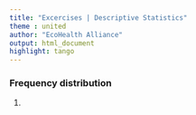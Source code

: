 ```yaml
---
title: "Excercises | Descriptive Statistics"
theme : united
author: "EcoHealth Alliance"
output: html_document
highlight: tango
---
```


### Frequency distribution

1. 
